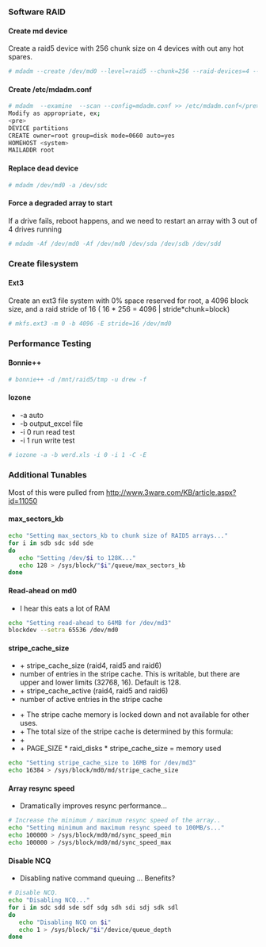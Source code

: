 ===Software RAID===
====Create md device====
Create a raid5 device with 256 chunk size on 4 devices with out any hot spares.
<syntaxhighlight lang=bash>
# mdadm --create /dev/md0 --level=raid5 --chunk=256 --raid-devices=4 --spare-devices=0 /dev/sd[b-e]
</syntaxhighlight>

====Create /etc/mdadm.conf====
<syntaxhighlight lang=bash>
# mdadm  --examine  --scan --config=mdadm.conf >> /etc/mdadm.conf</pre>
Modify as appropriate, ex;
<pre>
DEVICE partitions
CREATE owner=root group=disk mode=0660 auto=yes
HOMEHOST <system>
MAILADDR root
</syntaxhighlight>

====Replace dead device====
<syntaxhighlight lang=bash>
# mdadm /dev/md0 -a /dev/sdc
</syntaxhighlight>

====Force a degraded array to start====
If a drive fails, reboot happens, and we need to restart an array with 3 out of 4 drives running
<syntaxhighlight lang=bash>
# mdadm -Af /dev/md0 -Af /dev/md0 /dev/sda /dev/sdb /dev/sdd
</syntaxhighlight>

===Create filesystem===
====Ext3====
Create an ext3 file system with 0% space reserved for root, a 4096 block size, and a raid stride of 16 ( 16 * 256 = 4096 | stride*chunk=block)
<syntaxhighlight lang=bash>
# mkfs.ext3 -m 0 -b 4096 -E stride=16 /dev/md0
</syntaxhighlight>

===Performance Testing===
====Bonnie++====
<syntaxhighlight lang=bash>
# bonnie++ -d /mnt/raid5/tmp -u drew -f
</syntaxhighlight>

====Iozone====
*-a auto 
*-b output_excel file 
*-i 0 run read test 
*-i 1 run write test

<syntaxhighlight lang=bash>
# iozone -a -b werd.xls -i 0 -i 1 -C -E
</syntaxhighlight>

===Additional Tunables===
Most of this were pulled from http://www.3ware.com/KB/article.aspx?id=11050

====max_sectors_kb====
<syntaxhighlight lang=bash>
echo "Setting max_sectors_kb to chunk size of RAID5 arrays..."
for i in sdb sdc sdd sde
do
   echo "Setting /dev/$i to 128K..."
   echo 128 > /sys/block/"$i"/queue/max_sectors_kb
done
</syntaxhighlight>

====Read-ahead on md0====
*I hear this eats a lot of RAM
<syntaxhighlight lang=bash>
echo "Setting read-ahead to 64MB for /dev/md3"
blockdev --setra 65536 /dev/md0
</syntaxhighlight>

====stripe_cache_size====
* + stripe_cache_size (raid4, raid5 and raid6)
* number of entries in the stripe cache. This is writable, but there are upper and lower limits (32768, 16). Default is 128.
* + stripe_cache_active (raid4, raid5 and raid6)
* number of active entries in the stripe cache


* + The stripe cache memory is locked down and not available for other uses.
* + The total size of the stripe cache is determined by this formula:
* +
* + PAGE_SIZE * raid_disks * stripe_cache_size = memory used
<syntaxhighlight lang=bash>
echo "Setting stripe_cache_size to 16MB for /dev/md3"
echo 16384 > /sys/block/md0/md/stripe_cache_size
</syntaxhighlight>

====Array resync speed====
* Dramatically improves resync performance...
<syntaxhighlight lang=bash>
# Increase the minimum / maximum resync speed of the array..
echo "Setting minimum and maximum resync speed to 100MB/s..."
echo 100000 > /sys/block/md0/md/sync_speed_min
echo 100000 > /sys/block/md0/md/sync_speed_max
</syntaxhighlight>

====Disable NCQ====
* Disabling native command queuing ... Benefits?
<syntaxhighlight lang=bash>
# Disable NCQ.
echo "Disabling NCQ..."
for i in sdc sdd sde sdf sdg sdh sdi sdj sdk sdl
do
   echo "Disabling NCQ on $i"
   echo 1 > /sys/block/"$i"/device/queue_depth
done
</syntaxhighlight>